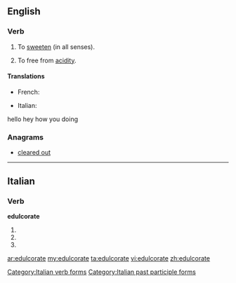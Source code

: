 ==English==

===Verb===
{{en-verb|edulcorat|ing}}

#{{rare}} To [[sweeten]] (in all senses).
#{{rare}} To free from [[acidity]].

====Translations====
{{trans-top|to sweeten}}
* French: {{t+|fr|édulcorer}}
{{trans-mid}}
* Italian: {{t+|it|edulcorare}}
{{trans-bottom}}

{{trans-top|to free from acidity}}
{{trans-mid}}
{{trans-bottom}}
hello hey how you doing

===Anagrams===
* [[cleared out#English|cleared out]]

----

==Italian==

===Verb===
'''edulcorate'''

# {{form of|[[second-person|Second-person]] [[plural]] [[present tense]]|[[edulcorare#Italian|edulcorare]]|lang=Italian}}
# {{form of|Second-person plural [[imperative]]|edulcorare#Italian|edulcorare|lang=Italian}}
# {{form of|[[feminine|Feminine]] plural|[[edulcorato]]}}

[[Category:Italian verb forms]]
[[Category:Italian past participle forms]]

[[ar:edulcorate]]
[[my:edulcorate]]
[[ta:edulcorate]]
[[vi:edulcorate]]
[[zh:edulcorate]]